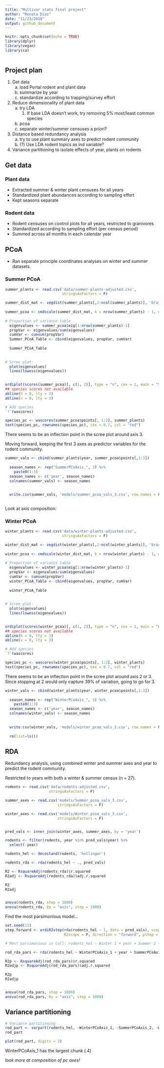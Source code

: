 ```yaml
---
title: "Multivar stats final project"
author: "Renata Diaz"
date: "11/23/2018"
output: github_document
---
```


```r
knitr::opts_chunk$set(echo = TRUE)
library(dplyr)
library(vegan)
library(ca)
  
```

## Project plan

1. Get data
    a. load Portal rodent and plant data
    b. summarize by year
    c. standardize according to trapping/survey effort
2. Reduce dimensionality of plant data
    a. try LDA
        1. If base LDA doesn't work, try removing 5% most/least common species
    b. pcoa
    c. separate winter/summer censuses a priori?
3. Distance based redundancy analysis
    a. try to use plant summary axes to predict rodent community
    b. (?) Use LDA rodent topics as ind variable?
4. Variance partitioning to isolate effects of year, plants on rodents

## Get data

### Plant data
* Extracted summer & winter plant censuses for all years 
* Standardized plant abundances according to sampling effort
* Kept seasons separate

### Rodent data
* Rodent censuses on control plots for all years, restricted to granivores
* Standardized according to sampling effort (per census period)
* Summed across all months in each calendar year

## PCoA

* Ran separate principle coordinates analyses on winter and summer datasets.

### Summer PCoA

```r
summer_plants <- read.csv('data/summer-plants-adjusted.csv',
                          stringsAsFactors = F)

summer_dist_mat <- vegdist(summer_plants[,2:ncol(summer_plants)], 'bray')
  
summer_pcoa <- cmdscale(summer_dist_mat, k = nrow(summer_plants) - 1, eig = T)
  
# Proportion of variance table 
  eigenvalues <- summer_pcoa$eig[1:nrow(summer_plants)-1]
  propVar <- eigenvalues/sum(eigenvalues)
  cumVar <- cumsum(propVar)
  Summer_PCoA_Table <- cbind(eigenvalues, propVar, cumVar)
  
  Summer_PCoA_Table
  
  
# Scree plot:
  plot(eigenvalues)
  lines(lowess(eigenvalues))
  

ordiplot(scores(summer_pcoa)[, c(1, 2)], type = "n", cex = 1, main = "Summer plant PCoA")
## species scores not available
abline(h = 0, lty = 3)
abline(v = 0, lty = 3)

# Add species
`?`(wascores)

species_pc <- wascores(summer_pcoa$points[, 1:2], summer_plants)
text(species_pc, rownames(species_pc), cex = 0.7, col = "red")

```


There seems to be an inflection point in the scree plot around axis 3. 

Moving forward, keeping the first 3 axes as predictor variables for the rodent community. 

```r
summer_vals <- cbind(summer_plants$year, summer_pcoa$points[,1:3])
  
  season_names <- rep("SummerPCoAxis_", 3) %>%
    paste0(1:3)
  season_names <- c('year', season_names)
  colnames(summer_vals) <- season_names
  
  
  write.csv(summer_vals, 'models/summer_pcoa_vals_3.csv', row.names = F)
 
```

Look at axis composition:


### Winter PCoA

```r
winter_plants <- read.csv('data/winter-plants-adjusted.csv',
                          stringsAsFactors = F)

winter_dist_mat <- vegdist(winter_plants[,2:ncol(winter_plants)], 'bray')
  
winter_pcoa <- cmdscale(winter_dist_mat, k = nrow(winter_plants) - 1, eig = T)
  
# Proportion of variance table 
  eigenvalues <- winter_pcoa$eig[1:nrow(winter_plants)-1]
  propVar <- eigenvalues/sum(eigenvalues)
  cumVar <- cumsum(propVar)
  winter_PCoA_Table <- cbind(eigenvalues, propVar, cumVar)
  
  winter_PCoA_Table
  
  
# Scree plot:
  plot(eigenvalues)
  lines(lowess(eigenvalues))
  

ordiplot(scores(winter_pcoa)[, c(1, 2)], type = "n", cex = 1, main = "Winter plant PCoA")
## species scores not available
abline(h = 0, lty = 3)
abline(v = 0, lty = 3)

# Add species
`?`(wascores)

species_pc <- wascores(winter_pcoa$points[, 1:2], winter_plants)
text(species_pc, rownames(species_pc), cex = 0.7, col = "red")
```


There seems to be an inflection point in the scree plot around axis 2 or 3. Since stopping at 2 would only capture 39% of variation, going to go for 3. 


```r
winter_vals <- cbind(winter_plants$year, winter_pcoa$points[,1:3])
  
  season_names <- rep("WinterPCoAxis_", 3) %>%
    paste0(1:3)
  season_names <- c('year', season_names)
  colnames(winter_vals) <- season_names
  
  
  write.csv(winter_vals, 'models/winter_pcoa_vals_3.csv', row.names = F)
 
  rm(list=ls())
```




## RDA

Redundancy analysis, using combined winter and summer axes and year to predict the rodent community.
 
Restricted to years with both a winter & summer census (n = 27).

``` r

rodents <- read.csv('data/rodents-adjusted.csv', 
                    stringsAsFactors = F)

summer_axes <- read.csv('models/Summer_pcoa_vals_3.csv', 
                        stringsAsFactors = F)

winter_axes <- read.csv('models/Winter_pcoa_vals_3.csv',
                        stringsAsFactors = F)


pred_vals <- inner_join(winter_axes, summer_axes, by = 'year')

rodents <- filter(rodents, year %in% pred_vals$year) %>%
  select(-year)

rodents_hel <- decostand(rodents, 'hellinger')

rodents_rda <- rda(rodents_hel ~ ., pred_vals)

R2 <- RsquareAdj(rodents_rda)$r.squared
R2adj <- RsquareAdj(rodents_rda)$adj.r.squared

R2
R2adj


anova(rodents_rda, step = 1000)
anova(rodents_rda, by = "axis", step = 1000)


```

Find the most parsimonious model...

```r

set.seed(11)
step.forward <- ordiR2step(rda(rodents_hel ~ 1, data = pred_vals), scope = formula(rodents_rda), 
                           R2scope = F, direction = "forward", pstep = 1000)

# Most parsimonious is Call: rodents_hel ~ Winter 1 + year + Summer 2 + Winter 2 

rod_rda_pars <- rda(rodents_hel ~ WinterPCoAxis_1 + year + SummerPCoAxis_2 + WinterPCoAxis_2 + SummerPCoAxis_1 , pred_vals)

R2p <- RsquareAdj(rod_rda_pars)$r.squared
R2adjp <- RsquareAdj(rod_rda_pars)$adj.r.squared

R2p
R2adjp


anova(rod_rda_pars, step = 1000)
anova(rod_rda_pars, by = "axis", step = 1000)


```

## Variance partitioning

```r
# Variance partitioning
rod_part <- varpart(rodents_hel, ~WinterPCoAxis_1, ~SummerPCoAxis_2, ~WinterPCoAxis_2, ~SummerPCoAxis_1, data = pred_vals)
rod_part

plot(rod_part, digits = 2)
```

WinterPCoAxis_1 has the largest chunk (.4)

_look more at composition of pc axes!_